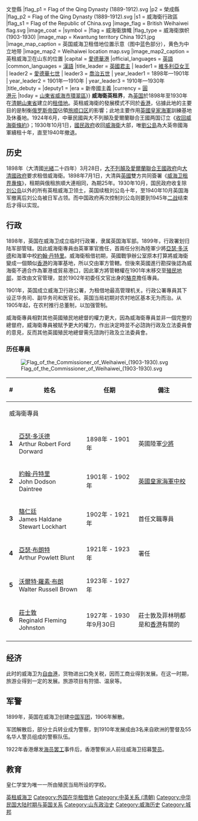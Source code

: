 {{Expand language|en|page=Weihaiwei under British rule}}
{{Infobox Former Country
|native_name = Weihaiwei
|conventional_long_name = 威海衛英租界
|common_name = 威海衛
|continent = 亞洲
|region=中國
|status=租借地
|empire=英國
|status_text=[[英國|英國]][[租借地|租借地]]
|year_start = 1898年
|year_end = 1930年
|date_start = 7月1日
|date_end = 9月30日
|event_start = 英國租借威海衛
|event_end= 英國歸還威海衛
|p1 = 文登縣 (北齊){{!}}文登縣
|flag_p1 = Flag of the Qing Dynasty (1889-1912).svg
|p2 = 榮成縣
|flag_p2 = Flag of the Qing Dynasty (1889-1912).svg
|s1 = 威海衛行政區
|flag_s1 = Flag of the Republic of China.svg
|image_flag = British Weihaiwei flag.svg
|image_coat = 
|symbol =
|flag      = 威海衛旗幟
|flag_type = 威海衛旗帜 (1903-1930)
|image_map = Kwantung territory China 1921.jpg
|image_map_caption = 英国威海卫租借地位置示意（图中蓝色部分），黄色为中立地带
|image_map2 = Weihaiwei location map.svg
|image_map2_caption = 英租威海卫在山东的位置
|capital = [[威海市|愛德華港]]
|official_languages = [[英語|英語]]
|common_languages = [[漢語|漢語]]
{{Endplainlist}}
|title_leader = [[英國君主列表|英國君主]]
| leader1 = [[維多利亞_(英國女王)|維多利亞女王]]
| leader2 = [[愛德華七世|愛德華七世]]
| leader3 = [[喬治五世|喬治五世]]
| year_leader1 = 1898年—1901年
| year_leader2 = 1901年—1910年
| year_leader3 = 1910年—1930年
|title_debuty =
|deputy1   =
|era = 新帝國主義
|currency = [[中國貨幣|圓]]<br>[[港元|港元]]
|today = {{PRC}}[[山東省|山東省]][[威海市|威海市]][[環翠區|環翠區]]}}
'''威海衛英租界'''，為[[英国|英国]]於1898年至1930年在[[清朝|清朝]][[山東省_(清)|山東省]]建立的[[租借地|租借地]]。英租威海衛的發展模式不同於[[英屬香港|香港]]，佔據此地的主要目的是制衡[[俄罗斯帝国|俄罗斯帝国]]佔領[[旅顺口区|旅顺口区]]的影響；此地主要作用[[英國皇家海軍|英國皇家海軍]]訓練基地及休養地。1924年6月，中華民國與大不列顛及愛爾蘭聯合王國两国订立《[[收回威海衛條約|收回威海衛條約]]》；1930年10月1日，[[國民政府|國民政府]]收回[[威海衛|威海衛]]大部，唯[[劉公島|劉公島]]為大英帝國海軍續租十年，直至1940年撤退。

== 历史 ==
1898年（大清國[[光緒|光緒]]二十四年）3月28日，[[大不列颠及爱尔兰联合王国|大不列顛及愛爾蘭聯合王國政府]]向[[清朝|大清國政府]]要求租借威海衛。1898年7月1日，大清與[[英國|英國]]雙方共同簽署《[[订租威海卫专条|威海卫租界專條]]》，租期與俄租旅順大連相同，為期25年。1930年10月，国民政府收复除[[刘公岛|刘公岛]]以外的所有英租威海卫领土，英国续租刘公岛十年，至1940年10月英国海军撤离后刘公岛被日军占领。而中国政府再次控制刘公岛则要到1945年[[二战|二战]]结束后才得以实现。

== 行政 ==
1898年，英国在威海卫成立临时行政署，隶属英国海军部。1899年，行政署划归陆军部管辖。因此威海衛專員由英軍軍官擔任，首兩任分別為陸軍少將[[亞瑟·多沃德|亞瑟·多沃德]]和海軍中校[[約翰·丹特里|約翰·丹特里]]。威海衛租借初期，英國戰爭辦公室原本打算將威海衛變成一個類似[[香港|香港]]的海軍基地，所以交由軍方管轄。但後來英國進行勘探後認為威海衛不適合作為軍港或貿易港口，因此軍方將管轄權在1901年末移交至[[殖民地部|殖民地部]]，並改由文官管理，並於1902年初委任文官出身的[[駱克|駱克]]擔任專員。

1901年，英国成立威海卫行政公署，为租借地最高管理机关。行政公署專員其下设正华务司、副华务司和医官长。英国当局初期对农村地区基本无为而治。从1905年起，在农村推行总董制，以加强管制。

威海衛專員相對其他英國殖民地總督的權力更大，因為威海衛專員並非一個完整的總督府，威海衛專員被賦予更大的權力，作出決定時並不必諮詢行政及立法委員會的意見，反而其他英國殖民地總督需先諮詢行政及立法委員會。

=== 历任專員 ===
[[File:Flag_of_the_Commissioner_of_Weihaiwei_(1903-1930).svg|thumb]]
{| class=wikitable
!  # || 姓名|| 任期 ||備注
|-
! colspan="12" |威海衛專員
|-
|'''1'''|| [[亞瑟·多沃德|亞瑟·多沃德]] <br> Arthur Robert Ford Dorward|| 1898年 - 1901年 || 英國陸軍[[少將|少將]]
|-
|'''2'''|| [[約翰·丹特里|約翰·丹特里]] <br> John Dodson Daintree|| 1901年 - 1902年 || [[中校_(英國皇家海軍)|英國皇家海軍中校]]
|-
|'''3'''|| [[駱克|駱仁廷]] <br> James Haldane Stewart Lockhart|| 1902年 - 1921年 || 首任文職專員
|-
|'''4'''|| [[亞瑟·布朗特|亞瑟·布朗特]] <br> Arthur Powlett Blunt|| 1921年 - 1923年 || 署任
|-
|'''5'''|| [[沃爾特·羅素·布朗|沃爾特·羅素·布朗]] <br> Walter Russell Brown|| 1923年 - 1927年 || 
|-
|'''6'''|| [[莊士敦|莊士敦]] <br> Reginald Fleming Johnston|| 1927年 - 1930年9月30日 || 莊士敦及菲林明都是和[[英屬香港|香港]]有關的
|-
|}

== 经济 ==
此时的威海卫为[[自由港|自由港]]，货物进出口免关税，因而工商业得到发展。在这一时期，旅游业得到一定的发展。旅游项目有狩猎、温泉等。

== 军警 ==
1899年，英国在威海卫创建[[威海卫华勇营|中国军团]]，1906年解散。

军团解散后，部分士兵转业成为警察，到1910年发展成由3名来自欧洲的警督及55名华人警员组成的警察队伍。

1922年香港爆发[[香港海員大罷工|海员罢工]]事件后，香港警察派人前往威海卫招募[[香港威海卫警察|警员]]。

== 教育 ==
皇仁学堂为唯一一所由殖民当局所设的学校。

{{英國海外領土}}

[[Category:英租威海卫|]]
[[Category:外国在华租借地|Category:外国在华租借地]]
[[Category:中英关系_(清朝)|Category:中英关系 (清朝)]]
[[Category:中华民国大陆时期与英国关系|Category:中华民国大陆时期与英国关系]]
[[Category:山东政治史|Category:山东政治史]]
[[Category:威海历史|Category:威海历史]]
[[Category:城邦|Category:城邦]]